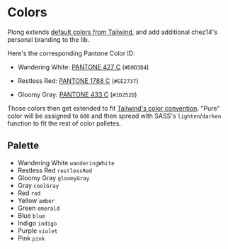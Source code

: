 
<Meta title="Colors" />

# Colors

Plong extends [default colors from
Tailwind](https://tailwindcss.com/docs/customizing-colors), and add additional chez14's
personal branding to the lib.

Here's the corresponding Pantone Color ID: 

- Wandering White: [PANTONE 427 C](https://www.pantone.com/color-finder/427-C)
(`#D0D3D4`) 

- Restless Red: [PANTONE 1788 C](https://www.pantone.com/color-finder/1788-C)
(`#EE2737`) 

- Gloomy Gray: [PANTONE 433 C](https://www.pantone.com/color-finder/433-C)
(`#1D252D`)

Those colors then get extended to fit [Tailwind's color
convention](https://tailwindcss.com/docs/customizing-colors). "Pure" color will
be assigned to `600` and then spread with SASS's `lighten`/`darken` function to
fit the rest of color palletes.

## Palette

- Wandering White `wanderingWhite`
- Restless Red `restlessRed`
- Gloomy Gray `gloomyGray`
- Gray `coolGray`
- Red `red`
- Yellow `amber`
- Green `emerald`
- Blue `blue`
- Indigo `indigo`
- Purple `violet`
- Pink `pink`
